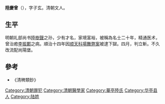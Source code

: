 '''陸慶曾'''（{{bd|?||?||}}），字子玄。清朝文人。

==生平==
明朝礼部尚书[[陸樹聲|陸樹聲]]之孙，少有才名，家境富裕，被稱為名士二十年，精通医术，曾治癒[[李振鄴|李振鄴]]之病。順治十四年因[[丁酉科場案|顺天科場舞弊案]]被逮下獄。四月，判立斬。不久改流配尚陽堡。

==參考==
*《清稗類鈔》

{{順治丁酉科場案}}
{{DEFAULTSORT:L}}
[[Category:清朝罪犯|Category:清朝罪犯]]
[[Category:清朝醫學家|Category:清朝醫學家]]
[[Category:華亭陸氏|Category:華亭陸氏]]
[[Category:华亭县人|Category:华亭县人]]
[[Category:陆姓|Category:陆姓]]